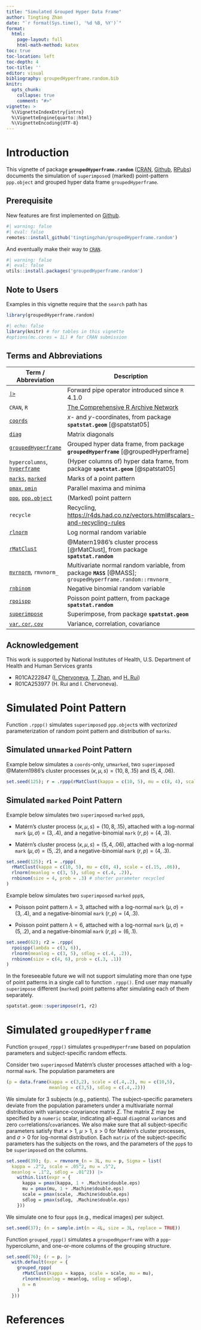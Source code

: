 ```yaml
---
title: "Simulated Grouped Hyper Data Frame"
author: Tingting Zhan
date: "`r format(Sys.time(), '%d %B, %Y')`"
format: 
  html:
    page-layout: full
    html-math-method: katex
toc: true
toc-location: left
toc-depth: 4
toc-title: ''
editor: visual
bibliography: groupedHyperframe.random.bib
knitr:
  opts_chunk: 
    collapse: true
    comment: "#>" 
vignette: >
  %\VignetteIndexEntry{intro}
  %\VignetteEngine{quarto::html}
  %\VignetteEncoding{UTF-8}
---
```


# Introduction

This vignette of package **`groupedHyperframe.random`** ([CRAN](https://CRAN.R-project.org/package=groupedHyperframe.random), [Github](https://github.com/tingtingzhan/groupedHyperframe.random), [RPubs](https://rpubs.com/tingtingzhan/groupedHyperframe_random)) documents the simulation of `superimpose`d (marked) point-pattern `ppp.object` and grouped hyper data frame `groupedHyperframe`.

## Prerequisite

New features are first implemented on [Github](https://github.com/tingtingzhan/groupedHyperframe.random).

```r
#| warning: false
#| eval: false
remotes::install_github('tingtingzhan/groupedHyperframe.random')
```

And eventually make their way to [`CRAN`](https://CRAN.R-project.org/package=groupedHyperframe.random).

```r
#| warning: false
#| eval: false
utils::install.packages('groupedHyperframe.random')
```

## Note to Users

Examples in this vignette require that the `search` path has

```r
library(groupedHyperframe.random)
```

```r
#| echo: false
library(knitr) # for tables in this vignette
#options(mc.cores = 1L) # for CRAN submission
```

## Terms and Abbreviations

| Term / Abbreviation | Description |
|------------------------------------|------------------------------------|
| [`|>`](https://search.r-project.org/R/refmans/base/html/pipeOp.html) | Forward pipe operator introduced since `R` 4.1.0 |
| `CRAN`, `R` | [The Comprehensive R Archive Network](https://cran.r-project.org) |
| [`coords`](https://search.r-project.org/CRAN/refmans/spatstat.geom/html/coords.html) | $x$- and $y$-coordinates, from package **`spatstat.geom`** [@spatstat05] |
| [`diag`](https://search.r-project.org/R/refmans/base/html/diag.html) | Matrix diagonals |
| [`groupedHyperframe`](https://CRAN.R-project.org/package=groupedHyperframe) | Grouped hyper data frame, from package **`groupedHyperframe`** [@groupedHyperframe] |
| `hypercolumns`, [`hyperframe`](https://search.r-project.org/CRAN/refmans/spatstat.geom/html/hyperframe.html) | (Hyper columns of) hyper data frame, from package **`spatstat.geom`** [@spatstat05] |
| [`marks`](https://search.r-project.org/CRAN/refmans/spatstat.geom/html/spatstat.geom-internal.html), [`marked`](https://search.r-project.org/CRAN/refmans/spatstat.geom/html/is.marked.html) | Marks of a point pattern |
| [`pmax`, `pmin`](https://search.r-project.org/R/refmans/base/html/Extremes.html) | Parallel maxima and minima |
| [`ppp`](https://search.r-project.org/CRAN/refmans/spatstat.geom/html/ppp.html), [`ppp.object`](https://search.r-project.org/CRAN/refmans/spatstat.geom/html/ppp.object.html) | (Marked) point pattern |
| `recycle` | Recycling, <https://r4ds.had.co.nz/vectors.html#scalars-and-recycling-rules> |
| [`rlnorm`](https://search.r-project.org/R/refmans/stats/html/Lognormal.html) | Log normal random variable |
| [`rMatClust`](https://search.r-project.org/CRAN/refmans/spatstat.random/html/rMatClust.html) | @Matern1986's cluster process [@rMatClust], from package **`spatstat.random`** |
| [`mvrnorm`](https://search.r-project.org/CRAN/refmans/MASS/html/mvrnorm.html), `rmvnorm_` | Multivariate normal random variable, from package **`MASS`** [@MASS]; `groupedHyperframe.random::rmvnorm_` |
| [`rnbinom`](https://search.r-project.org/R/refmans/stats/html/NegBinomial.html) | Negative binomial random variable |
| [`rpoispp`](https://search.r-project.org/CRAN/refmans/spatstat.random/html/rpoispp.html) | Poisson point pattern, from package **`spatstat.random`** |
| [`superimpose`](https://search.r-project.org/CRAN/refmans/spatstat.geom/html/superimpose.html) | Superimpose, from package **`spatstat.geom`** |
| [`var`, `cor`, `cov`](https://search.r-project.org/R/refmans/stats/html/cor.html) | Variance, correlation, covariance |

## Acknowledgement

This work is supported by National Institutes of Health, U.S. Department of Health and Human Services grants

-   R01CA222847 ([I. Chervoneva](https://orcid.org/0000-0002-9104-4505), [T. Zhan](https://orcid.org/0000-0001-9971-4844), and [H. Rui](https://orcid.org/0000-0002-8778-261X))
-   R01CA253977 (H. Rui and I. Chervoneva).

# Simulated Point Pattern

Function `.rppp()` simulates `superimpose`d `ppp.object`s with *vectorized* parameterization of random point pattern and distribution of `marks`.

## Simulated un`marked` Point Pattern

Example below simulates a `coords`-only, un`marked`, two `superimpose`d @Matern1986's cluster processes $(\kappa, \mu, s) = (10,8,.15)$ and $(5,4,.06)$.

```r
set.seed(125); r = .rppp(rMatClust(kappa = c(10, 5), mu = c(8, 4), scale = c(.15, .06)))
```

## Simulated `marked` Point Pattern

Example below simulates two `superimpose`d `marked` `ppp`s,

-   Matérn's cluster process $(\kappa,\mu,s) = (10,8,.15)$, attached with a log-normal `mark` $(\mu,\sigma)=(3,.4)$, and a negative-binomial `mark` $(r,p)=(4,.3)$.

-   Matérn's cluster process $(\kappa,\mu,s) = (5,4,.06)$, attached with a log-normal `mark` $(\mu,\sigma)=(5,.2)$, and a negative-binomial `mark` $(r,p)=(4,.3)$.

```r
set.seed(125); r1 = .rppp(
  rMatClust(kappa = c(10, 5), mu = c(8, 4), scale = c(.15, .06)), 
  rlnorm(meanlog = c(3, 5), sdlog = c(.4, .2)),
  rnbinom(size = 4, prob = .3) # shorter parameter recycled
)
```

Example below simulates two `superimpose`d `marked` `ppp`s,

-   Poisson point pattern $\lambda=3$, attached with a log-normal `mark` $(\mu,\sigma)=(3,.4)$, and a negative-binomial `mark` $(r,p)=(4,.3)$.

-   Poisson point pattern $\lambda=6$, attached with a log-normal `mark` $(\mu,\sigma)=(5,.2)$, and a negative-binomial `mark` $(r,p)=(6,.1)$.

```r
set.seed(62); r2 = .rppp(
  rpoispp(lambda = c(3, 6)),
  rlnorm(meanlog = c(3, 5), sdlog = c(.4, .2)),
  rnbinom(size = c(4, 6), prob = c(.3, .1))
)
```

In the foreseeable future we will not support simulating more than one type of point patterns in a single call to function `.rppp()`. End user may manually `superimpose` different (`marked`) point patterns after simulating each of them separately.

```r
spatstat.geom::superimpose(r1, r2)
```

# Simulated `groupedHyperframe`

Function `grouped_rppp()` simulates `groupedHyperframe` based on population parameters and subject-specific random effects.

Consider two `superimpose`d Matérn's cluster processes attached with a log-normal `mark`. The population parameters are

```r
(p = data.frame(kappa = c(3,2), scale = c(.4,.2), mu = c(10,5), 
                meanlog = c(3,5), sdlog = c(.4,.2)))
```

We simulate for 3 subjects (e.g., patients). The subject-specific parameters deviate from the population parameters under a multivariate normal distribution with variance-covariance matrix $\Sigma$. The matrix $\Sigma$ may be specified by a `numeric` scalar, indicating all-equal `diag`onal `var`iances and zero `cor`relations/`cov`ariances. We also make sure that all subject-specific parameters satisfy that $\kappa>1$, $\mu>1$, $s>0$ for Matérn's cluster processes, and $\sigma>0$ for log-normal distribution. Each `matrix` of the subject-specific parameters has the subjects on the rows, and the parameters of the `ppp`s to be `superimpose`d on the columns.

```r
set.seed(39); (p. = rmvnorm_(n = 3L, mu = p, Sigma = list(
  kappa = .2^2, scale = .05^2, mu = .5^2, 
  meanlog = .1^2, sdlog = .01^2)) |> 
    within.list(expr = {
      kappa = pmax(kappa, 1 + .Machine$double.eps)
      mu = pmax(mu, 1 + .Machine$double.eps)
      scale = pmax(scale, .Machine$double.eps)
      sdlog = pmax(sdlog, .Machine$double.eps)
    }))
```

We simulate one to four `ppp`s (e.g., medical images) per subject.

```r
set.seed(37); (n = sample.int(n = 4L, size = 3L, replace = TRUE)) 
```

Function `grouped_rppp()` simulates a `groupedHyperframe` with a `ppp`-hypercolumn, and one-or-more columns of the grouping structure.

```r
set.seed(76); (r = p. |> 
  with.default(expr = {
    grouped_rppp(
      rMatClust(kappa = kappa, scale = scale, mu = mu), 
      rlnorm(meanlog = meanlog, sdlog = sdlog),
      n = n
    )
  }))
```

# References

::: {#refs}
:::

